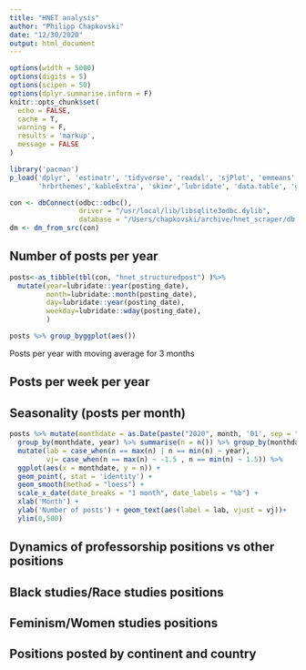 ```yaml
---
title: "HNET analysis"
author: "Philipp Chapkovski"
date: "12/30/2020"
output: html_document
---
```


```r
options(width = 5000)
options(digits = 5)
options(scipen = 50)
options(dplyr.summarise.inform = F)
knitr::opts_chunk$set(
  echo = FALSE,
  cache = T,
  warning = F,
  results = 'markup',
  message = FALSE
)

```

``` r
library('pacman')
p_load('dplyr', 'estimatr', 'tidyverse', 'readxl', 'sjPlot', 'emmeans', 'olsrr', 'writexl', 'gtsummary', 'stargazer', 'magrittr', 'ggplot2', 'scales','lemon','knitr','ggpmisc', 'fastDummies', 'estimatr', 'sjPlot','haven',
       'hrbrthemes','kableExtra', 'skimr','lubridate', 'data.table', 'gganimate','transformr', 'png','gifski','summarytools', 'dm', 'DBI')

```

```r


con <- dbConnect(odbc::odbc(),
                 driver = "/usr/local/lib/libsqlite3odbc.dylib",
                 database = "/Users/chapkovski/archive/hnet_scraper/db.sqlite3")
dm <- dm_from_src(con)


```

## Number of posts per year

```r
posts<-as_tibble(tbl(con, "hnet_structuredpost") )%>%
  mutate(year=lubridate::year(posting_date),
         month=lubridate::month(posting_date),
         day=lubridate::year(posting_date),
         weekday=lubridate::wday(posting_date),
         )

```

```r
posts %>% group_byggplot(aes())
```
Posts per year with moving average for 3 months

## Posts per week per year 

## Seasonality (posts per month)

```r


posts %>% mutate(monthdate = as.Date(paste("2020", month, '01', sep = "-"))) %>%
  group_by(monthdate, year) %>% summarise(n = n()) %>% group_by(monthdate) %>%
  mutate(lab = case_when(n == max(n) | n == min(n) ~ year),
         vj= case_when(n == max(n) ~ -1.5 , n == min(n) ~ 1.5)) %>%
  ggplot(aes(x = monthdate, y = n)) +
  geom_point(, stat = 'identity') +
  geom_smooth(method = "loess") +
  scale_x_date(date_breaks = "1 month", date_labels = "%b") +
  xlab('Month') +
  ylab('Number of posts') + geom_text(aes(label = lab, vjust = vj))+
  ylim(0,500)


```
## Dynamics of professorship positions vs other positions

## Black studies/Race studies positions

## Feminism/Women studies positions

## Positions posted by continent and country

